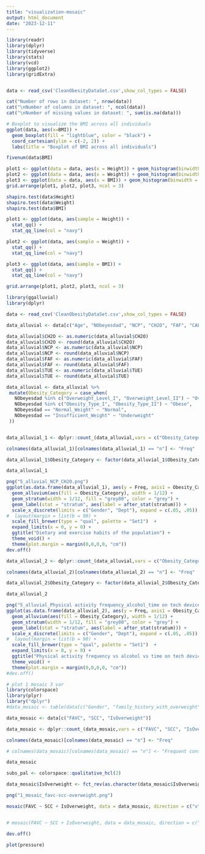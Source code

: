 ```yaml
---
title: "visualization-mosaic"
output: html_document
date: "2023-12-11"
---
```


```r
library(readr)
library(dplyr)
library(tidyverse)
library(stats)
library(vcd)
library(ggplot2)
library(gridExtra)


data <- read_csv('CleanObesityDataSet.csv',show_col_types = FALSE)
```

```r
cat("Number of rows in dataset: ", nrow(data))
cat("\nNumber of columns in dataset: ", ncol(data))
cat("\nNumber of missing values in dataset: ", sum(is.na(data)))
```

```r
# Boxplot to visualize the BMI across all individuals 
ggplot(data, aes(x=BMI)) + 
  geom_boxplot(fill = "lightblue", color = "black") + 
  coord_cartesian(ylim = c(-2, 2)) +  
  labs(title = "Boxplot of BMI across all individuals")
```

```r
fivenum(data$BMI)
```

```r
plot1 <- ggplot(data = data, aes(x = Height)) + geom_histogram(binwidth = 0.02)
plot2 <- ggplot(data = data, aes(x = Weight)) + geom_histogram(binwidth = 2)
plot3 <- ggplot(data = data, aes(x = BMI)) + geom_histogram(binwidth = 1)
grid.arrange(plot1, plot2, plot3, ncol = 3)
```

```r
shapiro.test(data$Height)
shapiro.test(data$Weight)
shapiro.test(data$BMI)
```
```r
plot1 <- ggplot(data, aes(sample = Height)) + 
  stat_qq() + 
  stat_qq_line(col = "navy")

plot2 <- ggplot(data, aes(sample = Weight)) + 
  stat_qq() + 
  stat_qq_line(col = "navy")

plot3 <- ggplot(data, aes(sample = BMI)) + 
  stat_qq() + 
  stat_qq_line(col = "navy")

grid.arrange(plot1, plot2, plot3, ncol = 3)

```


```r
library(ggalluvial) 
library(dplyr)

data <- read_csv('CleanObesityDataSet.csv',show_col_types = FALSE)

data_alluvial <- data[c("Age", "NObeyesdad", "NCP", "CH2O", "FAF", "CALC", "TUE")]

data_alluvial$CH2O <- as.numeric(data_alluvial$CH2O)
data_alluvial$CH2O <- round(data_alluvial$CH2O)
data_alluvial$NCP <- as.numeric(data_alluvial$NCP)
data_alluvial$NCP <- round(data_alluvial$NCP)
data_alluvial$FAF <- as.numeric(data_alluvial$FAF)
data_alluvial$FAF <- round(data_alluvial$FAF)
data_alluvial$TUE <- as.numeric(data_alluvial$TUE)
data_alluvial$TUE <- round(data_alluvial$TUE)

data_alluvial <- data_alluvial %>%
 mutate(Obesity_Category = case_when(
   NObeyesdad %in% c("Overweight_Level_I", "Overweight_Level_II") ~ "Overweight",
   NObeyesdad %in% c("Obesity_Type_I", "Obesity_Type_II") ~ "Obese",
   NObeyesdad == "Normal_Weight" ~ "Normal",
   NObeyesdad == "Insufficient_Weight" ~ "Underweight"
 ))


data_alluvial_1 <- dplyr::count_(data_alluvial,vars = c("Obesity_Category", "NCP", "CH2O"))

colnames(data_alluvial_1)[colnames(data_alluvial_1) == "n"] <- "Freq"

data_alluvial_1$Obesity_Category <- factor(data_alluvial_1$Obesity_Category, levels = c("Underweight", "Normal", "Overweight", "Obese"))

data_alluvial_1

png("5_alluvial_NCP_CH2O.png")
ggplot(as.data.frame(data_alluvial_1), aes(y = Freq, axis1 = Obesity_Category, axis2 = NCP, axis3 = CH2O)) +
  geom_alluvium(aes(fill = Obesity_Category), width = 1/12) +
  geom_stratum(width = 1/12, fill = "grey80", color = "grey") +
  geom_label(stat = "stratum", aes(label = after_stat(stratum))) +
  scale_x_discrete(limits = c("Gender", "Dept"), expand = c(.05, .05)) +
#  layout(margin = list(b = 90) +
  scale_fill_brewer(type = "qual", palette = "Set1")  + 
  expand_limits(x = 0, y = 0) +
  ggtitle("Dietary and exercise habits of the population") + 
  theme_void() +
  theme(plot.margin = margin(0,0,0,0, "cm"))
dev.off()
```
```r
data_alluvial_2 <- dplyr::count_(data_alluvial,vars = c("Obesity_Category", "FAF", "CALC", "TUE"))

colnames(data_alluvial_2)[colnames(data_alluvial_2) == "n"] <- "Freq"

data_alluvial_2$Obesity_Category <- factor(data_alluvial_2$Obesity_Category, levels = c("Underweight", "Normal", "Overweight", "Obese"))

data_alluvial_2

png("5_alluvial_Physical activity frequency_alcohol_time on tech device.png")
ggplot(as.data.frame(data_alluvial_2), aes(y = Freq, axis1 = Obesity_Category, axis2 = FAF, axis3 = CALC, axis4 = TUE)) +
  geom_alluvium(aes(fill = Obesity_Category), width = 1/12) +
  geom_stratum(width = 1/12, fill = "grey80", color = "grey") +
  geom_label(stat = "stratum", aes(label = after_stat(stratum))) +
  scale_x_discrete(limits = c("Gender", "Dept"), expand = c(.05, .05)) +
#  layout(margin = list(b = 90) +
  scale_fill_brewer(type = "qual", palette = "Set1")  + 
  expand_limits(x = 0, y = 0) +
  ggtitle("Physical activity frequency vs alcohol vs time on tech device") + 
  theme_void() +
  theme(plot.margin = margin(0,0,0,0, "cm"))
#dev.off()
```

```r
# plot 1 mosaic 3 var
library(colorspace)
library(plyr)
library("dplyr")
#data_mosaic <- table(data[c("Gender", "family_history_with_overweight", "FAVC", "SCC", "IsOverweight")])

data_mosaic <- data[c("FAVC", "SCC", "IsOverweight")] 

data_mosaic <- dplyr::count_(data_mosaic,vars = c("FAVC", "SCC", "IsOverweight"))

colnames(data_mosaic)[colnames(data_mosaic) == "n"] <- "Freq"

# colnames(data_mosaic)[colnames(data_mosaic) == "n"] <- "Frequent consumption of high calories (FAVC)"

data_mosaic

subs_pal <- colorspace::qualitative_hcl(2)

data_mosaic$IsOverweight <- fct_rev(as.character(data_mosaic$IsOverweight))

png("1_mosaic_favc-scc-overweight.png")

mosaic(FAVC ~ SCC + IsOverweight, data = data_mosaic, direction = c("v","v","h"), highlighting_fill = c("#bdd7e7","#2171b5"), xlab ="Test")


# mosaic(FAVC ~ SCC + IsOverweight, data = data_mosaic, direction = c("v","v","h"), highlighting_fill = c("#bdd7e7","#2171b5"), ylab = "Frequent consumption of high caloric food (FAVC)", main = "Frequent consumption of high calories (FAVC) \n vs Calories consumption monitoring (SCC) vs IsOverweight") 

dev.off()


```

```r
plot(pressure)
```
